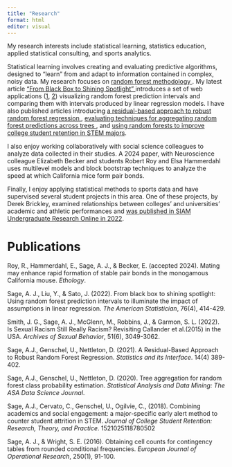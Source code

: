 ```yaml
---
title: "Research"
format: html
editor: visual
---
```


My research interests include statistical learning, statistics education, applied statistical consulting, and sports analytics.

Statistical learning involves creating and evaluating predictive algorithms, designed to “learn” from and adapt to information contained in complex, noisy data. My research focuses on <a href="https://www.stat.berkeley.edu/~breiman/RandomForests/cc_home.htm"> random forest methodology </a>. My latest article <a href="https://www.tandfonline.com/doi/abs/10.1080/00031305.2022.2107568"> "From Black Box to Shining Spotlight" </a> introduces a set of web applications (<a href="https://predictive-visualizations.shinyapps.io/Prediction_Intervals_Simulation/">1</a>, <a href="https://predictive-visualizations.shinyapps.io/Prediction_Intervals_Real_Data/">2</a>) visualizing random forest prediction intervals and comparing them with intervals produced by linear regression models. I have also published articles introducing <a href="https://www.intlpress.com/site/pub/pages/journals/items/sii/content/vols/0014/0004/a003/"> a residual-based approach to robust random forest regression </a>, <a href="https://onlinelibrary.wiley.com/doi/abs/10.1002/sam.11446"> evaluating techniques for aggregating random forest predictions across trees </a>, and <a href="https://journals.sagepub.com/doi/abs/10.1177/1521025118780502"> using random forests to improve college student retention in STEM majors</a>.

I also enjoy working collaboratively with social science colleagues to analyze data collected in their studies. A 2024 paper, with Neuroscience colleague Elizabeth Becker and students Robert Roy and Elsa Hammerdahl uses multilevel models and block bootstrap techniques to analyze the speed at which California mice form pair bonds.

Finally, I enjoy applying statistical methods to sports data and have supervised several student projects in this area. One of these projects, by Derek Brickley, examined relationships between colleges' and universities' academic and athletic performances and <a href="https://www.siam.org/Portals/0/Publications/SIURO/Vol15/S149121.pdf?ver=2022-11-23-135316-360"> was published in SIAM Undergraduate Research Online in 2022</a>.

# Publications

Roy, R., Hammerdahl, E., Sage, A. J., & Becker, E. (accepted 2024). Mating may enhance rapid formation of stable pair bonds in the monogamous California mouse. *Ethology*.

Sage, A. J., Liu, Y., & Sato, J. (2022). From black box to shining spotlight: Using random forest prediction intervals to illuminate the impact of assumptions in linear regression. *The American Statistician*, 76(4), 414-429.

Smith, J. G., Sage, A. J., McGlenn, M., Robbins, J., & Garmon, S. L. (2022). Is Sexual Racism Still Really Racism? Revisiting Callander et al.(2015) in the USA. *Archives of Sexual Behavior*, 51(6), 3049-3062.

Sage, A.J., Genschel, U., Nettleton, D. (2021). A Residual-Based Approach to Robust Random Forest Regression. *Statistics and its Interface*. 14(4) 389-402.

Sage, A.J., Genschel, U., Nettleton, D. (2020). Tree aggregation for random forest class probability estimation. *Statistical Analysis and Data Mining: The ASA Data Science Journal*.

Sage, A.J., Cervato, C., Genschel, U., Ogilvie, C., (2018). Combining academics and social engagement: a major-specific early alert method to counter student attrition in STEM. *Journal of College Student Retention: Research, Theory, and Practice*. 1521025118780502

Sage, A. J., & Wright, S. E. (2016). Obtaining cell counts for contingency tables from rounded conditional frequencies. *European Journal of Operational Research*, 250(1), 91-100.
